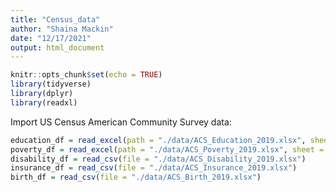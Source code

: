 ```yaml
---
title: "Census_data"
author: "Shaina Mackin"
date: "12/17/2021"
output: html_document
---
```


```r
knitr::opts_chunk$set(echo = TRUE)
library(tidyverse)
library(dplyr)
library(readxl)
```

Import US Census American Community Survey data: 

```r
education_df = read_excel(path = "./data/ACS_Education_2019.xlsx", sheet = 2) 
poverty_df = read_excel(path = "./data/ACS_Poverty_2019.xlsx", sheet = 2)
disability_df = read_csv(file = "./data/ACS_Disability_2019.xlsx") 
insurance_df = read_csv(file = "./data/ACS_Insurance_2019.xlsx")
birth_df = read_csv(file = "./data/ACS_Birth_2019.xlsx")
```

